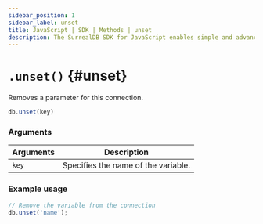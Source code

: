 ```yaml
---
sidebar_position: 1
sidebar_label: unset
title: JavaScript | SDK | Methods | unset
description: The SurrealDB SDK for JavaScript enables simple and advanced querying of a remote or embedded database.
---
```



# `.unset()` {#unset}

Removes a parameter for this connection.

```javascript title="Method Syntax"
db.unset(key)
```

### Arguments
<table>
    <thead>
        <tr>
            <th colspan="2" scope="col">Arguments</th>
            <th colspan="2" scope="col">Description</th>
        </tr>
    </thead>  
    <tbody>
        <tr>
            <td colspan="2" scope="row" data-label="Arguments">
                <code>key</code>
                <Label label="required" />
            </td>
            <td colspan="2" scope="row" data-label="Description">
                Specifies the name of the variable.
            </td>
        </tr>
    </tbody>
</table>

### Example usage
```javascript
// Remove the variable from the connection
db.unset('name');
```